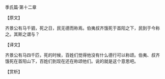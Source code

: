 

季氏篇·第十二章

【原文】

齐景公有马千驷，死之日，民无德而称焉。伯夷叔齐饿死于首阳之下，民到于今称之。其斯之谓与？

【译文】

齐景公有马四千匹，死的时候，百姓们觉得他没有什么德行可以称颂。伯夷、叔齐饿死在首阳山下，百姓们到现在还在称颂他们。说的就是这个意思吧。

【赏析】

